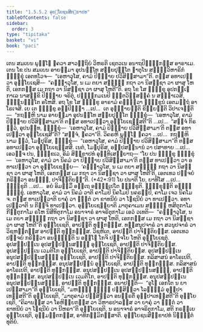 ```yaml
---
title: "1.5.5.2 ອຸຍ຺ໂຍຊນສິກ຺ຂາປທ"
tableOfContents: false
sidebar:
  order: 3
type: "tipitaka"
basket: "vi"
book: "paci"
---
```



<DynamicBreadcrumb />

<Division number="274" book="paci">

<Paragraph number="880" book="paci">
ເຕນ ສມເຍນ ພຸທ຺ໂຘ ຠຄວາ ສາວຕ຺ຖິຍໍ ວິຫຣຕິ ເຊຕວເນ ອນາຖປິຓ຺ຑິກສ຺ສ ອາຣາເມ. ເຕນ ໂຂ ປນ ສມເຍນ ອາຍສ຺ມາ ອຸປນນ຺ໂທ ສກ຺ຍປຸຕ຺ໂຕ ຠາຕຸໂນ ສທ຺ຘິວິຫາຣິກໍ ຠິກ຺ຂຸໍ ເອຕທໂວຈ—  “ເອຫາວຸໂສ, ຄາມໍ ປິຓ຺ຑາຍ ປວິສິສ຺ສາມາ”ຕິ. ຕສ຺ສ ອທາເປຕ຺ວາ ອຸຍ຺ໂຍເຊສິ—  “ຄຈ຺ຉາວຸໂສ, ນ ເມ ຕຍາ ສທ຺ຘິໍ ກຖາ ວາ ນິສຊ຺ຊາ ວາ ຜາສຸ ໂຫຕິ, ເອກກສ຺ສ ເມ ກຖາ ວາ ນິສຊ຺ຊາ ວາ ຜາສຸ ໂຫຕີ”ຕິ. ອຖ ໂຂ ໂສ ຠິກ຺ຂຸ ອຸປກຏ຺ເຐ ກາເລ ນາສກ຺ຂິ ປິຓ຺ຑາຍ ຈຣິຕຸໍ, ປຏິກ຺ກມເນປິ ຠຕ຺ຕວິສ຺ສຄ຺ຄໍ ນ ສມ຺ຠາເວສິ, ຉິນ຺ນຠຕ຺ໂຕ ອໂຫສິ.
</Paragraph>

<Paragraph number="881" book="paci">
ອຖ ໂຂ ໂສ ຠິກ຺ຂຸ ອາຣາມໍ ຄນ຺ຕ຺ວາ ຠິກ຺ຂູນໍ ເອຕມຕ຺ຖໍ ອາໂຣເຈສິ. ເຍ ເຕ ຠິກ຺ຂູ ອປ຺ປິຈ຺ຉາ …ເປ…  ເຕ ອຸຊ຺ຌາຍນ຺ຕິ ຂິຍ຺ຍນ຺ຕິ ວິປາເຈນ຺ຕິ—  “ກຖຎ຺ຫິ ນາມ ອາຍສ຺ມາ ອຸປນນ຺ໂທ ສກ຺ຍປຸຕ຺ໂຕ ຠິກ຺ຂຸໍ—  ‘ເອຫາວຸໂສ, ຄາມໍ ປິຓ຺ຑາຍ ປວິສິສ຺ສາມາ’ຕິ ຕສ຺ສ ອທາເປຕ຺ວາ ອຸຍ຺ໂຍເຊສ຺ສຕີ”ຕິ …ເປ…  “ສຈ຺ຈໍ ກິຣ ຕ຺ວໍ, ອຸປນນ຺ທ, ຠິກ຺ຂຸໍ—  ‘ເອຫາວຸໂສ, ຄາມໍ ປິຓ຺ຑາຍ ປວິສິສ຺ສາມາ’ຕິ ຕສ຺ສ ອທາເປຕ຺ວາ ອຸຍ຺ໂຍເຊສີ”ຕິ? “ສຈ຺ຈໍ, ຠຄວາ”ຕິ. ວິຄຣຫິ ພຸທ຺ໂຘ ຠຄວາ …ເປ…  ກຖຎ຺ຫິ ນາມ ຕ຺ວໍ, ໂມຆປຸຣິສ, ຠິກ຺ຂຸໍ—  “ເອຫາວຸໂສ, ຄາມໍ ປິຓ຺ຑາຍ ປວິສິສ຺ສາມາ”ຕິ ຕສ຺ສ ອທາເປຕ຺ວາ ອຸຍ຺ໂຍເຊສ຺ສສິ. ເນຕໍ, ໂມຆປຸຣິສ, ອປ຺ປສນ຺ນານໍ ວາ ປສາທາຍ …ເປ…  ເອວຎ຺ຈ ປນ, ຠິກ຺ຂເວ, ອິມໍ ສິກ຺ຂາປທໍ ອຸທ຺ທິເສຍ຺ຍາຖ—
</Paragraph>

</Division>
<Division number="275" book="paci">

<Paragraph number="882" book="paci">
<Emphasis>“ໂຍ ປນ ຠິກ຺ຂຸ ຠິກ຺ຂຸໍ—  ‘ເອຫາວຸໂສ, ຄາມໍ ວາ ນິຄມໍ ວາ ປິຓ຺ຑາຍ ປວິສິສ຺ສາມາ’ຕິ ຕສ຺ສ ທາເປຕ຺ວາ ວາ ອທາເປຕ຺ວາ ວາ ອຸຍ຺ໂຍເຊຍ຺ຍ—  ‘ຄຈ຺ຉາວຸໂສ, ນ ເມ ຕຍາ ສທ຺ຘິໍ ກຖາ ວາ ນິສຊ຺ຊາ ວາ ຜາສຸ ໂຫຕິ, ເອກກສ຺ສ ເມ ກຖາ ວາ ນິສຊ຺ຊາ ວາ ຜາສຸ ໂຫຕີ’ຕິ, ເອຕເທວ ປຈ຺ຈຍໍ ກຣິຕ຺ວາ ອນຎ຺ຎໍ, ປາຈິຕ຺ຕິຍນ຺”</Emphasis>ຕິ. (*42*:<Emphasis>91</Emphasis>)
</Paragraph>

</Division>
<Division number="276" book="paci">

<Paragraph number="883" book="paci">
<Emphasis>ໂຍ ປນາ</Emphasis>ຕິ ໂຍ, ຍາທິໂສ …ເປ…  <Emphasis>ຠິກ຺ຂູ</Emphasis>ຕິ …ເປ…  ອຍໍ ອິມສ຺ມິໍ ອຕ຺ເຖ ອຘິປ຺ເປໂຕ ຠິກ຺ຂູຕິ.
</Paragraph>

<Paragraph number="884" book="paci">
<Emphasis>ຠິກ຺ຂຸນ຺</Emphasis>ຕິ ອຎ຺ຎໍ ຠິກ຺ຂຸໍ.
</Paragraph>

<Paragraph number="885" book="paci">
<Emphasis>ເອຫາວຸໂສ, ຄາມໍ ວາ ນິຄມໍ ວາ</Emphasis>ຕິ ຄາໂມປິ ນິຄໂມປິ ນຄຣມ຺ປິ, ຄາໂມ ເຈວ ນິຄໂມ ຈ.
</Paragraph>

<Paragraph number="886" book="paci">
<Emphasis>ຕສ຺ສ ທາເປຕ຺ວາ</Emphasis>ຕິ ຍາຄຸໍ ວາ ຠຕ຺ຕໍ ວາ ຂາທນີຍໍ ວາ ໂຠຊນີຍໍ ວາ ທາເປຕ຺ວາ.
</Paragraph>

<Paragraph number="887" book="paci">
<Emphasis>ອທາເປຕ຺ວາ</Emphasis>ຕິ ນ ກິຎ຺ຈິ ທາເປຕ຺ວາ.
</Paragraph>

<Paragraph number="888" book="paci">
<Emphasis>ອຸຍ຺ໂຍເຊຍ຺ຍາ</Emphasis>ຕິ ມາຕຸຄາເມນ ສທ຺ຘິໍ ຫສິຕຸກາໂມ ກີຬິຕຸກາໂມ ຣໂຫ ນິສີທິຕຸກາໂມ ອນາຈາຣໍ ອາຈຣິຕຸກາໂມ ເອວໍ ວເທຕິ—  “ຄຈ຺ຉາວຸໂສ, ນ ເມ ຕຍາ ສທ຺ຘິໍ ກຖາ ວາ ນິສຊ຺ຊາ ວາ ຜາສຸ ໂຫຕິ, ເອກກສ຺ສ ເມ ກຖາ ວາ ນິສຊ຺ຊາ ວາ ຜາສຸ ໂຫຕີ”ຕິ ອຸຍ຺ໂຍເຊຕິ, ອາປຕ຺ຕິ ທຸກ຺ກຏສ຺ສ. ທສ຺ສນູປຈາຣໍ ວາ ສວນູປຈາຣໍ ວາ ວິຊຫນ຺ຕສ຺ສ ອາປຕ຺ຕິ ທຸກ຺ກຏສ຺ສ. ວິຊຫິເຕ, ອາປຕ຺ຕິ ປາຈິຕ຺ຕິຍສ຺ສ.
</Paragraph>

<Paragraph number="889" book="paci">
<Emphasis>ເອຕເທວ ປຈ຺ຈຍໍ ກຣິຕ຺ວາ ອນຎ຺ຎນ຺</Emphasis>ຕິ ນ ອຎ຺ໂຎ ໂກຈິ ປຈ຺ຈໂຍ ໂຫຕິ ອຸຍ຺ໂຍເຊຕຸໍ.
</Paragraph>

</Division>
<Division number="277" book="paci">

<Paragraph number="890" book="paci">
ອຸປສມ຺ປນ຺ເນ ອຸປສມ຺ປນ຺ນສຎ຺ຎີ ອຸຍ຺ໂຍເຊຕິ, ອາປຕ຺ຕິ ປາຈິຕ຺ຕິຍສ຺ສ. ອຸປສມ຺ປນ຺ເນ ເວມຕິໂກ ອຸຍ຺ໂຍເຊຕິ, ອາປຕ຺ຕິ ປາຈິຕ຺ຕິຍສ຺ສ. ອຸປສມ຺ປນ຺ເນ ອນຸປສມ຺ປນ຺ນສຎ຺ຎີ ອຸຍ຺ໂຍເຊຕິ, ອາປຕ຺ຕິ ປາຈິຕ຺ຕິຍສ຺ສ.
</Paragraph>

<Paragraph number="891" book="paci">
ກລິສາສນໍ ອາໂຣເປຕິ, ອາປຕ຺ຕິ ທຸກ຺ກຏສ຺ສ. ອນຸປສມ຺ປນ຺ນໍ ອຸຍ຺ໂຍເຊຕິ, ອາປຕ຺ຕິ ທຸກ຺ກຏສ຺ສ. ກລິສາສນໍ ອາໂຣເປຕິ, ອາປຕ຺ຕິ ທຸກ຺ກຏສ຺ສ. ອນຸປສມ຺ປນ຺ເນ ອຸປສມ຺ປນ຺ນສຎ຺ຎີ, ອາປຕ຺ຕິ ທຸກ຺ກຏສ຺ສ. ອນຸປສມ຺ປນ຺ເນ ເວມຕິໂກ, ອາປຕ຺ຕິ ທຸກ຺ກຏສ຺ສ. ອນຸປສມ຺ປນ຺ເນ ອນຸປສມ຺ປນ຺ນສຎ຺ຎີ, ອາປຕ຺ຕິ ທຸກ຺ກຏສ຺ສ.
</Paragraph>

</Division>
<Division number="278" book="paci">

<Paragraph number="892" book="paci">
ອນາປຕ຺ຕິ—  “ອຸໂຠ ເອກໂຕ ນ ຍາເປສ຺ສາມາ”ຕິ ອຸຍ຺ໂຍເຊຕິ, “ມຫຄ຺ຆໍ ຠຓ຺ຑໍ ປສ຺ສິຕ຺ວາ ໂລຠຘມ຺ມໍ ອຸປ຺ປາເທສ຺ສຕີ”ຕິ ອຸຍ຺ໂຍເຊຕິ, “ມາຕຸຄາມໍ ປສ຺ສິຕ຺ວາ ອນຠິຣຕິໍ ອຸປ຺ປາເທສ຺ສຕີ”ຕິ ອຸຍ຺ໂຍເຊຕິ, “ຄິລານສ຺ສ ວາ ໂອຫິຍ຺ຍກສ຺ສ ວາ ວິຫາຣປາລສ຺ສ ວາ ຍາຄຸໍ ວາ ຠຕ຺ຕໍ ວາ ຂາທນີຍໍ ວາ ໂຠຊນີຍໍ ວາ ນີຫຣາ”ຕິ ອຸຍ຺ໂຍເຊຕິ, ນ ອນາຈາຣໍ ອາຈຣິຕຸກາໂມ, ສຕິ ກຣຓີເຍ ອຸຍ຺ໂຍເຊຕິ, ອຸມ຺ມຕ຺ຕກສ຺ສ, ອາທິກມ຺ມິກສ຺ສາຕິ.

</Paragraph>
</Division>

<Paragraph number="893" type="center" book="paci">
ອຸຍ຺ໂຍຊນສິກ຺ຂາປທໍ ນິຏ຺ຐິຕໍ ທຸຕິຍໍ.
</Paragraph>